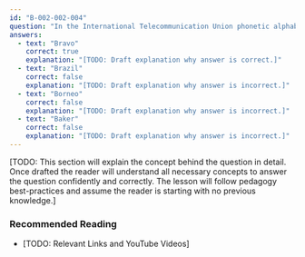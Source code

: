 ```yaml
---
id: "B-002-002-004"
question: "In the International Telecommunication Union phonetic alphabet, what is the code word for the letter B?"
answers:
  - text: "Bravo"
    correct: true
    explanation: "[TODO: Draft explanation why answer is correct.]"
  - text: "Brazil"
    correct: false
    explanation: "[TODO: Draft explanation why answer is incorrect.]"
  - text: "Borneo"
    correct: false
    explanation: "[TODO: Draft explanation why answer is incorrect.]"
  - text: "Baker"
    correct: false
    explanation: "[TODO: Draft explanation why answer is incorrect.]"
---
```


[TODO: This section will explain the concept behind the question in detail. Once drafted the reader will understand all necessary concepts to answer the question confidently and correctly. The lesson will follow pedagogy best-practices and assume the reader is starting with no previous knowledge.]

### Recommended Reading

- [TODO: Relevant Links and YouTube Videos]
